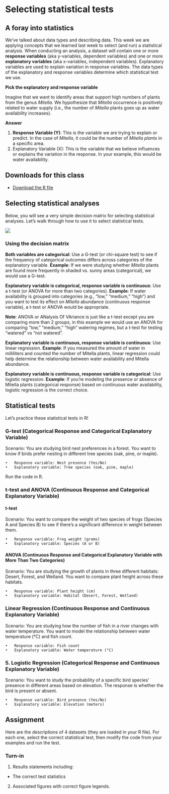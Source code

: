 # Selecting statistical tests

## A foray into statistics

We've talked about data types and describing data. This week we are applying concepts that we learned last week to select (and run) a statistical analysis. When conducting an analysis, a dataset will contain one or more **response variables** (aka y-variables, dependent variables) and one or more **explanatory variables** (aka x-variables, independent variables). Explanatory variables are used to explain variation in response variables. The data types of the explanatory and response variables determine which statistical test we use.

**Pick the explanatory and response variable** 

Imagine that we want to identify areas that support high numbers of plants from the genus *Mitella*. We hypothesize that *Mitella* occurrence is positively related to water supply (i.e., the number of *Mitella* plants goes up as water availability increases). 

**Answer**

1. **Response Variable (Y)**: This is the variable we are trying to explain or predict. In the case of *Mitella*, it could be the number of *Mitella plants* in a specific area.
2. Explanatory Variable (X): This is the variable that we believe influences or explains the variation in the response. In your example, this would be water availability.

## Downloads for this class

- [Download the R file](https://drive.google.com/uc?export=download&id=14tBsHZx8ZBXV-Gf1sxKG_jiNAXwu94dm)

## Selecting statistical analyses

Below, you will see a very simple decision matrix for selecting statistical analyses. Let's walk through how to use it to select statistical tests.  

![](images/04-selectingstatisticaltests/DecisionMatrix.png)

### Using the decision matrix

**Both variables are categorical**: Use a G-test (or chi-square test) to see if the frequency of categorical outcomes differs across categories of the explanatory variable.
**Example**: If we were studying whether *Mitella* plants are found more frequently in shaded vs. sunny areas (categorical), we would use a G-test.

**Explanatory variable is categorical, response variable is continuous**: Use a t-test (or ANOVA for more than two categories).
**Example**: If water availability is grouped into categories (e.g., “low,” “medium,” “high”) and you want to test its effect on *Mitella* abundance (continuous response variable), a t-test or ANOVA would be appropriate.

**Note**: ANOVA or ANalysis Of VAriance is just like a t-test except you are comparing more than 2 groups, in this example we would use an ANOVA for comparing  “low,” “medium,” “high” watering regimes, but a t-test for testing "watered" vs "not watered".

**Explanatory variable is continuous, response variable is continuous**: Use linear regression.
**Example**: If you measured the amount of water in milliliters and counted the number of Mitella plants, linear regression could help determine the relationship between water availability and Mitella abundance.

**Explanatory variable is continuous, response variable is categorical**: Use logistic regression.
**Example**: If you’re modeling the presence or absence of Mitella plants (categorical response) based on continuous water availability, logistic regression is the correct choice.

## Statistical tests 

Let's practice these statistical tests in R!  

### G-test (Categorical Response and Categorical Explanatory Variable)

Scenario: You are studying bird nest preferences in a forest. You want to know if birds prefer nesting in different tree species (oak, pine, or maple).

	•	Response variable: Nest presence (Yes/No)
	•	Explanatory variable: Tree species (oak, pine, maple)
	
Run the code in R.

### t-test and ANOVA (Continuous Response and Categorical Explanatory Variable)

#### t-test
Scenario: You want to compare the weight of two species of frogs (Species A and Species B) to see if there’s a significant difference in weight between them.

	•	Response variable: Frog weight (grams)
	•	Explanatory variable: Species (A or B)
	
#### ANOVA (Continuous Response and Categorical Explanatory Variable with More Than Two Categories)

Scenario: You are studying the growth of plants in three different habitats: Desert, Forest, and Wetland. You want to compare plant height across these habitats.

	•	Response variable: Plant height (cm)
	•	Explanatory variable: Habitat (Desert, Forest, Wetland)

### Linear Regression (Continuous Response and Continuous Explanatory Variable)

Scenario: You are studying how the number of fish in a river changes with water temperature. You want to model the relationship between water temperature (°C) and fish count.

	•	Response variable: Fish count
	•	Explanatory variable: Water temperature (°C)
	
### 5. Logistic Regression (Categorical Response and Continuous Explanatory Variable)

Scenario: You want to study the probability of a specific bird species’ presence in different areas based on elevation. The response is whether the bird is present or absent.

	•	Response variable: Bird presence (Yes/No)
	•	Explanatory variable: Elevation (meters)

## Assignment

Here are the descriptions of 4 datasets (they are loaded in your R file). For each one, select the correct statistical test, then modify the code from your examples and run the test. 

### Turn-in 

1. Results statements including:

- The correct test statistics

2. Associated figures with correct figure legends.



